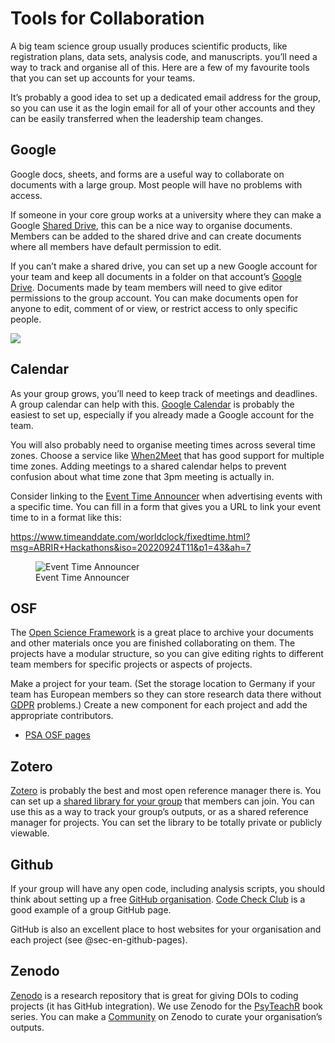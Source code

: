 # Tools for Collaboration {#sec-en-tools}

A big team science group usually produces scientific products, like registration plans, data sets, analysis code, and manuscripts. you'll need a way to track and organise all of this. Here are a few of my favourite tools that you can set up accounts for your teams.

It's probably a good idea to set up a dedicated email address for the group, so you can use it as the login email for all of your other accounts and they can be easily transferred when the leadership team changes.

## Google

Google docs, sheets, and forms are a useful way to collaborate on documents with a large group. Most people will have no problems with access.

If someone in your core group works at a university where they can make a Google [Shared Drive](https://support.google.com/a/users/answer/9310249), this can be a nice way to organise documents. Members can be added to the shared drive and can create documents where all members have default permission to edit.

If you can't make a shared drive, you can set up a new Google account for your team and keep all documents in a folder on that account's [Google Drive](https://drive.google.com/drive/). Documents made by team members will need to give editor permissions to the group account. You can make documents open for anyone to edit, comment of or view, or restrict access to only specific people.

![](images/google-doc-sharing.png){fig-alt="Google Docs sharing interface showing the options for Anyone with a link: viewer, Commenter, Editor (checked)"}


## Calendar

As your group grows, you'll need to keep track of meetings and deadlines. A group calendar can help with this. [Google Calendar](https://calendar.google.com/) is probably the easiest to set up, especially if you already made a Google account for the team.

You will also probably need to organise meeting times across several time zones. Choose a service like [When2Meet](https://www.when2meet.com/) that has good support for multiple time zones. Adding meetings to a shared calendar helps to prevent confusion about what time zone that 3pm meeting is actually in. 

Consider linking to the [Event Time Announcer](https://www.timeanddate.com/worldclock/fixedform.html) when advertising events with a specific time. You can fill in a form that gives you a URL to link your event time to in a format like this:

<https://www.timeanddate.com/worldclock/fixedtime.html?msg=ABRIR+Hackathons&iso=20220924T11&p1=43&ah=7>

![Event Time Announcer](images/event-time-announcer.png){fig-alt="Interface for the event time announcer. One box ith the event tim in the original time zone and another box with the converted local time zone."}


## OSF

The [Open Science Framework](https://osf.io) is a great place to archive your documents and other materials once you are finished collaborating on them. The projects have a modular structure, so you can give editing rights to different team members for specific projects or aspects of projects.

Make a project for your team. (Set the storage location to Germany if your team has European members so they can store research data there without [GDPR](https://gdpr.eu/what-is-gdpr/) problems.) Create a new component for each project and add the appropriate contributors.

* [PSA OSF pages](https://osf.io/93qpg/)

## Zotero

[Zotero](https://www.zotero.org/) is probably the best and most open reference manager there is. You can set up a [shared library for your group](https://www.zotero.org/groups/) that members can join. You can use this as a way to track your group's outputs, or as a shared reference manager for projects. You can set the library to be totally private or publicly viewable.

## Github {#sec-en-github}

If your group will have any open code, including analysis scripts, you should think about setting up a free [GitHub organisation](https://github.com/organizations/plan). [Code Check Club](https://github.com/code-check-club) is a good example of a group GitHub page.

GitHub is also an excellent place to host websites for your organisation and each project (see @sec-en-github-pages).

## Zenodo

[Zenodo](https://zenodo.org/) is a research repository that is great for giving DOIs to coding projects (it has GitHub integration). We use Zenodo for the [PsyTeachR](https://psyteachr.github.io) book series. You can make a [Community](https://zenodo.org/communities/) on Zenodo to curate your organisation's outputs.
